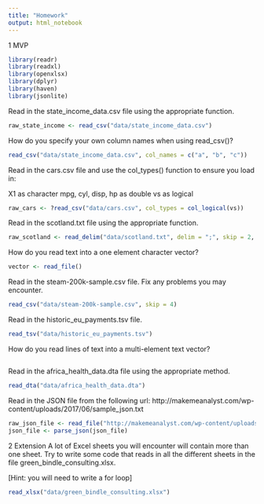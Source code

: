 ```yaml
---
title: "Homework"
output: html_notebook
---
```

1 MVP

```r
library(readr)
library(readxl)
library(openxlsx)
library(dplyr)
library(haven)
library(jsonlite)
```
Read in the state_income_data.csv file using the appropriate function.
```r
raw_state_income <- read_csv("data/state_income_data.csv")
```

How do you specify your own column names when using read_csv()?
```r
read_csv("data/state_income_data.csv", col_names = c("a", "b", "c"))
```

Read in the cars.csv file and use the col_types() function to ensure you load in:

X1 as character
mpg, cyl, disp, hp as double
vs as logical
```r
raw_cars <- ?read_csv("data/cars.csv", col_types = col_logical(vs))
```

Read in the scotland.txt file using the appropriate function.
```r
raw_scotland <- read_delim("data/scotland.txt", delim = ";", skip = 2, col_names = c("Rank", "Locality", "Population", "Status", "Council Area"))
```

How do you read text into a one element character vector?
```r
vector <- read_file()
```

Read in the steam-200k-sample.csv file. Fix any problems you may encounter.
```r
read_csv("data/steam-200k-sample.csv", skip = 4)
```

Read in the historic_eu_payments.tsv file.
```r
read_tsv("data/historic_eu_payments.tsv")
```

How do you read lines of text into a multi-element text vector?
```r

```

Read in the africa_health_data.dta file using the appropriate method.
```r
read_dta("data/africa_health_data.dta")
```

Read in the JSON file from the following url: http://makemeanalyst.com/wp-content/uploads/2017/06/sample_json.txt
```r
raw_json_file <- read_file("http://makemeanalyst.com/wp-content/uploads/2017/06/sample_json.txt")
json_file <- parse_json(json_file)

```

2 Extension
A lot of Excel sheets you will encounter will contain more than one sheet. Try to write some code that reads in all the different sheets in the file green_bindle_consulting.xlsx.

[Hint: you will need to write a for loop]
```r
read_xlsx("data/green_bindle_consulting.xlsx")
```


